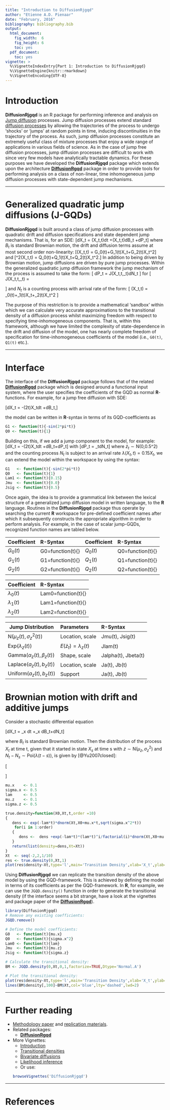---
title: "Introduction to DiffusionRjgqd"
author: "Etienne A.D. Pienaar"
date: "February, 2016"
bibliography: bibliography.bib
output:
  html_document:
    fig_width:  6
    fig_height: 6
    toc: yes
  pdf_document:
    toc: yes
vignette: >
  %\VignetteIndexEntry{Part 1: Introduction to DiffusionRjgqd}
  %\VignetteEngine{knitr::rmarkdown}
  %\VignetteEncoding{UTF-8}
---
# Introduction
__DiffusionRjgqd__ is an R package for performing inference and analysis on [Jump diffusion](http://www.proba.jussieu.fr/pageperso/tankov/tankov_voltchkova.pdf) processes. Jump diffusion processes extend standard [diffusion processes](https://en.wikipedia.org/wiki/Ito_diffusion) by allowing the trajectories of the process to undergo 'shocks' or 'jumps' at random points in time, inducing discontinuities in the trajectory of the process. As such, jump diffusion processes constitute an extremely useful class of mixture processes that enjoy a wide range of applications in various fields of science. As in the case of jump free diffusion processes, jump diffusion processes are difficult to work with since very few models have analytically tractable dynamics. For these purposes we have developed the __DiffusionRjgqd__ package which extends upon the architecture [__DiffusionRgqd__](https://cran.r-project.org/package=DiffusionRgqd) package in order to provide tools for performing analysis on a class of non-linear, time inhomogeneous jump diffusion processes with state-dependent jump mechanisms.

--------

# Generalized quadratic jump diffusions (J-GQDs)
__DiffusionRjgqd__ is built around a class of jump diffusion processes with quadratic drift and diffusion specifications and state dependent jump mechanisms. That is, for an SDE:
\[dX_t = \mu(X_t,t)dt +\sigma(X_t,t)dB_t +dP_t\]
where $B_t$ is standard Brownian motion, the drift and diffusion terms assume at most second order non-linearity:
\[\mu(X_t,t) = G_0(t)+G_1(t)X_t+G_2(t)X_t^2\]
and 
\[\sigma^2(X_t,t) = Q_0(t)+Q_1(t)X_t+Q_2(t)X_t^2.\]
In addition to being driven by Brownian motion, jump diffusions are driven by pure jump processes. Within the generalized quadratic jump diffusion framework the jump mechanism of the process is assumed to take the form:
\[
dP_t = J(X_t,t,\dot{z}_t)dN_t 
\]
for 
\[
J(X_t,t,\dot{z}_t) = 
\begin{cases}
\dot{z}_t   &\mbox{if jumps are additive}\\
\dot{z}_tX_t&\mbox{if jumps are multiplicative}\\
\end{cases}
\]
and $N_t$ is a counting process with arrival rate of the form:
\[
 \lambda(X_t,t) = \lambda_0(t)+\lambda_1(t)X_t+\lambda_2(t)X_t^2
\]

The purpose of this restriction is to provide a mathematical 'sandbox' within which we can calculate very accurate approximations to the transitional density of a diffusion process whilst maximizing freedom with respect to specifying time-inhomogeneous components. That is, within this framework, although we have limited the complexity of state-dependence in the drift and diffusion of the model, one has nearly complete freedom of specification for time-inhomogeneous coefficients of the model (i.e., `G0(t)`, `Q1(t)` etc.). 

--------

# Interface

The interface of the __DiffusionRjgqd__ package follows that of the related [__DiffusionRgqd__](https://cran.r-project.org/package=DiffusionRgqd) package which is designed around a functional input system, where the user specifies the coefficients of the GQD as normal __R__-functions. For example, for a jump free diffusion with SDE:

\[dX_t = -\sin(2\pi t)X_tdt +dB_t,\]

the model can be written in __R__-syntax in terms of its GQD-coefficients as

```{r,eval=FALSE}
G1 <- function(t){-sin(2*pi*t)}
Q0 <- function(t){1}
```
Building on this, if we add a jump component to the model, for example:
\[dX_t = -\sin(2\pi t)X_tdt +dB_t+dP_t\]
with 
\[dP_t = \dot{z}_tdN_t\]
where $\dot{z}_t\sim \mbox{N(0,0.5^2)}$ and the counting process $N_t$ is subject to an arrival rate $\lambda(X_t,t) = 0.15X_t$, we can extend the model within the workspace by using the syntax:
```{r,eval=FALSE}
G1   <- function(t){-sin(2*pi*t)}
Q0   <- function(t){1}
Lam1 <- function(t){0.15} 
Jmu  <- function(t){0.0} 
Jsig <- function(t){0.5} 
```

Once again, the idea is to provide a grammatical link between the lexical structure of a generalized jump diffusion model in written language, to the __R__ language. Routines in the __DiffusionRjgqd__ package thus operate by searching the current __R__ workspace for pre-defined coefficient names after which it subsequently constructs the appropriate algorithm in order to perform analysis. For example, in the case of scalar jump-GQDs, recognized function names are tabled below.

Coefficient __R__-Syntax     Coefficient  __R__-Syntax           
----------- ---------------- -----------  ---------------- 
$G_0(t)$    G0=function(t){} $Q_0(t)$     Q0=function(t){} 
$G_1(t)$    G1=function(t){} $Q_1(t)$     Q1=function(t){} 
$G_2(t)$    G2=function(t){} $Q_2(t)$     Q2=function(t){}   

Coefficient        __R__-Syntax                                             
--------------     ----------------                                         
$\lambda_0(t)$     Lam0=function(t){}                                 
$\lambda_1(t)$     Lam1=function(t){}                                 
$\lambda_2(t)$     Lam2=function(t){}                                 
                                                                      
Jump Distribution                      Parameters                    __R__-Syntax        
-----------------                      ---------------               ------------------- 
$\mbox{N}(\mu_z(t),\sigma_z^2(t))$     Location, scale               Jmu(t), Jsig(t)     
$\mbox{Exp}(\lambda_z(t))$             $E(\dot{z}_t)=\lambda_z(t)$   Jlam(t) 
$\mbox{Gamma}(\alpha_z(t),\beta_z(t))$ Shape, scale                  Jalpha(t), Jbeta(t) 
$\mbox{Laplace}(a_z(t),b_z(t))$        Location, scale               Ja(t), Jb(t) 
$\mbox{Uniform}(a_z(t),b_z(t))$        Support                       Ja(t), Jb(t) 
--------

# Brownian motion with drift and additive jumps
Consider a stochastic differential equation 

\[dX_t = \mu_x dt +\sigma_x dB_t+\dot{z}dN_t\]

where $B_t$ is standard Brownian motion. Then the distribution of the process $X_t$ at time t, given that it started in state $X_s$ at time s with $\dot{z}\sim \mbox{N}(\mu_z,\sigma_z^2)$ and $N_t-N_s \sim \mbox{Poi}(\lambda (t-s))$, is given by [@Yu2007closed]: 

\[
\begin{aligned}
f(X_t|X_s)=&\frac{e^{-\lambda \tau}}{\sqrt{2\pi\sigma_x^2\tau}}\exp\bigg(-\frac{(X_t-X_s-\mu_x \tau)^2}{2\sigma_x^2 \tau}\bigg)\\&+\sum_{i=1}^\infty\frac{e^{-\lambda \tau}\lambda^i \tau^i}{i!}\frac{1}{\sqrt{2 \pi(\sigma_x^2\tau+i\sigma_{{z}}^2)}}\exp\bigg(-\frac{(X_t-X_s-\mu_x \tau-j\mu_{{z}})^2}{2(\sigma_x^2 \tau+i \sigma_{{z}}^2)}\bigg).\\
\end{aligned}
\]



```{r fig.align = 'center'}
mu.x    <- 0.1
sigma.x <- 0.5
lam     <- 0.5
mu.z    <- 0.1
sigma.z <- 0.5

true.density=function(X0,Xt,t,order =10)
{
   dens <- exp(-lam*t)*dnorm(Xt,X0+mu.x*t,sqrt(sigma.x^2*t))    
    for(i in 1:order)
   {
      dens <-  dens +exp(-lam*t)*(lam*t)^i/factorial(i)*dnorm(Xt,X0+mu.x*t+i*mu.z*t,sqrt(sigma.x^2*t+i*sigma.z^2*t))
   }
   return(list(density=dens,Xt=Xt))
}
Xt  <- seq(-2,2,1/10)
res <- true.density(0,Xt,1)
plot(res$density~Xt,type='l',main='Transition Density',xlab='X_t',ylab='density')
```

Using __DiffusionRjgqd__ we can replicate the transition density of the above model by using the GQD-framework. This is achieved by defining the model in terms of its coefficients as per the GQD-framework. In __R__, for example, we can use the `JGQD.density()` function in order to generate the transitional density (if the interface seems a bit strange, have a look at the vignettes and package paper of the [__DiffusionRgqd__](https://cran.r-project.org/package=DiffusionRgqd)).

```{r fig.align = 'center'}
library(DiffusionRjgqd)
# Remove any existing coefficients:
JGQD.remove()

# Define the model coefficients:
G0   <- function(t){mu.x}
Q0   <- function(t){sigma.x^2}
Lam0 <- function(t){lam}
Jmu  <- function(t){mu.z}
Jsig <- function(t){sigma.z}

# Calculate the transitional density:
BM <- JGQD.density(0,Xt,0,1,factorize=TRUE,Dtype='Normal.A')

# Plot the transitional density:
plot(res$density~Xt,type='l',main='Transition Density',xlab='X_t',ylab='density')
lines(BM$density[,100]~BM$Xt,col='blue',lty='dashed',lwd=2)
```

--------


# Further reading
* [Methodology paper](DiffusionRjgqd_Paper.pdf) and [replication materials](DiffusionRjgqd_RepMaterials.html).
* Related packages:
    + [__DiffusionRgqd__](https://cran.r-project.org/package=DiffusionRgqd)
* More Vignettes:
    + [Introduction](Part_1_Introduction.html)
    + [Transitional densities](Part_2_Transition_Densities.html)
    + [Bivariate diffusions](Part_3_Bivariate_Diffusions.html)
    + [Likelihood inference](Part_4_Likelihood_Inference.html)
    + Or use:
```{r,eval=FALSE}
browseVignettes('DiffusionRjgqd')
```

--------

# References




